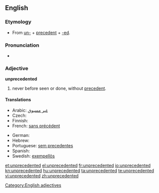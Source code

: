==English==

===Etymology===
* From [[un-]] + [[precedent]] + [[-ed]].

===Pronunciation===
* {{audio|en-us-unprecedented.ogg|Audio (US)}}

===Adjective===
'''unprecedented'''

# never before seen or done, without [[precedent]].

====Translations====
{{trans-top|never before seen or done, without precedent}}
* Arabic: [[غير مسبوق]]
* Czech: {{t-|cs|bezpříkladný|m}}
* Finnish: {{t-|fi|ennennäkemätön}}
* French: [[sans précédent]]
{{trans-mid}}
* German: {{t+|de|beispiellos}}
* Hebrew: {{he-translation|חסר תקדים|ḥasar takdim}}
* Portuguese: [[sem precedentes]]
* Spanish: {{t|es|sin precedente}}
* Swedish: [[exempellös]]
{{trans-bottom}}

[[Category:English adjectives]]

[[et:unprecedented]]
[[el:unprecedented]]
[[fr:unprecedented]]
[[io:unprecedented]]
[[kn:unprecedented]]
[[hu:unprecedented]]
[[ta:unprecedented]]
[[te:unprecedented]]
[[vi:unprecedented]]
[[zh:unprecedented]]